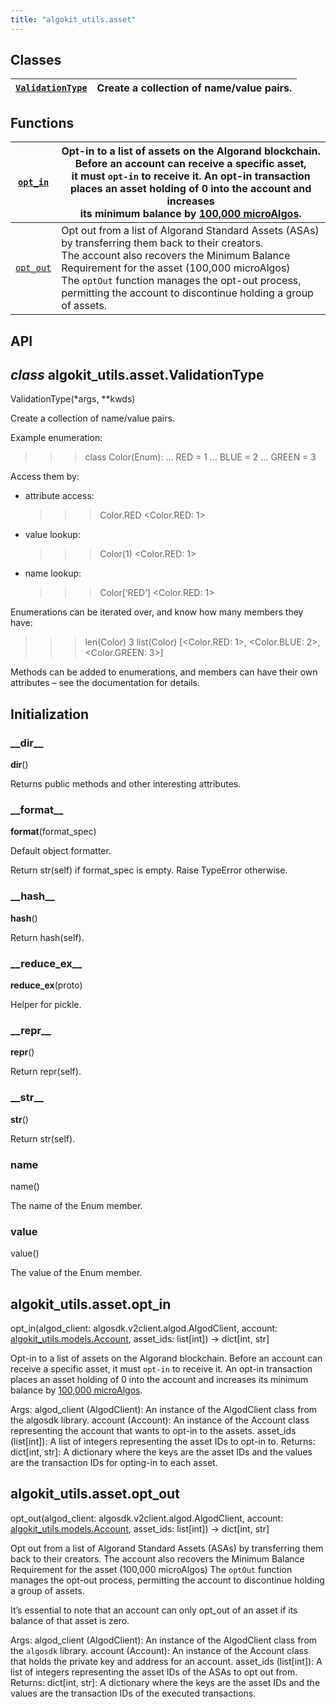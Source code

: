```yaml
---
title: "algokit_utils.asset"
---
```


<a id="module-algokit_utils.asset"></a>

<a id="algokit-utils-asset"></a>

<a id="module-contents"></a>

<a id="classes"></a>

## Classes

| [`ValidationType`](#algokit_utils.asset.ValidationType)   | Create a collection of name/value pairs.   |
|-----------------------------------------------------------|--------------------------------------------|

<a id="functions"></a>

## Functions

| [`opt_in`](#algokit_utils.asset.opt_in)   | Opt-in to a list of assets on the Algorand blockchain. Before an account can receive a specific asset,<br/>it must `opt-in` to receive it. An opt-in transaction places an asset holding of 0 into the account and increases<br/>its minimum balance by [100,000 microAlgos](https://developer.algorand.org/docs/get-details/asa/#assets-overview).   |
|-------------------------------------------|-------------------------------------------------------------------------------------------------------------------------------------------------------------------------------------------------------------------------------------------------------------------------------------------------------------------------------------------------------|
| [`opt_out`](#algokit_utils.asset.opt_out) | Opt out from a list of Algorand Standard Assets (ASAs) by transferring them back to their creators.<br/>The account also recovers the Minimum Balance Requirement for the asset (100,000 microAlgos)<br/>The `optOut` function manages the opt-out process, permitting the account to discontinue holding a group of assets.                          |

<a id="api"></a>

## API

<a id="algokit_utils.asset.ValidationType"></a>

## *class* algokit_utils.asset.ValidationType

ValidationType(\*args, \*\*kwds)

Create a collection of name/value pairs.

Example enumeration:

> > > class Color(Enum):
> > > …     RED = 1
> > > …     BLUE = 2
> > > …     GREEN = 3

Access them by:

- attribute access:
  > > > Color.RED
  > > > \<Color.RED: 1\>
- value lookup:
  > > > Color(1)
  > > > \<Color.RED: 1\>
- name lookup:
  > > > Color[‘RED’]
  > > > \<Color.RED: 1\>

Enumerations can be iterated over, and know how many members they have:

> > > len(Color)
> > > 3
> > > list(Color)
> > > [\<Color.RED: 1\>, \<Color.BLUE: 2\>, \<Color.GREEN: 3\>]

Methods can be added to enumerations, and members can have their own
attributes – see the documentation for details.

## Initialization

<a id="algokit_utils.asset.ValidationType.__dir__"></a>

### \_\_dir_\_

__dir__()

Returns public methods and other interesting attributes.

<a id="algokit_utils.asset.ValidationType.__format__"></a>

### \_\_format_\_

__format__(format_spec)

Default object formatter.

Return str(self) if format_spec is empty. Raise TypeError otherwise.

<a id="algokit_utils.asset.ValidationType.__hash__"></a>

### \_\_hash_\_

__hash__()

Return hash(self).

<a id="algokit_utils.asset.ValidationType.__reduce_ex__"></a>

### \_\_reduce_ex_\_

__reduce_ex__(proto)

Helper for pickle.

<a id="algokit_utils.asset.ValidationType.__repr__"></a>

### \_\_repr_\_

__repr__()

Return repr(self).

<a id="algokit_utils.asset.ValidationType.__str__"></a>

### \_\_str_\_

__str__()

Return str(self).

<a id="algokit_utils.asset.ValidationType.name"></a>

### name

name()

The name of the Enum member.

<a id="algokit_utils.asset.ValidationType.value"></a>

### value

value()

The value of the Enum member.

<a id="algokit_utils.asset.opt_in"></a>

## algokit_utils.asset.opt_in

opt_in(algod_client: algosdk.v2client.algod.AlgodClient, account: [algokit_utils.models.Account](algokit_utils.models.mdx#algokit_utils.models.Account), asset_ids: list[int]) → dict[int, str]

Opt-in to a list of assets on the Algorand blockchain. Before an account can receive a specific asset,
it must `opt-in` to receive it. An opt-in transaction places an asset holding of 0 into the account and increases
its minimum balance by [100,000 microAlgos](https://developer.algorand.org/docs/get-details/asa/#assets-overview).

Args:
algod_client (AlgodClient): An instance of the AlgodClient class from the algosdk library.
account (Account): An instance of the Account class representing the account that wants to opt-in to the assets.
asset_ids (list[int]): A list of integers representing the asset IDs to opt-in to.
Returns:
dict[int, str]: A dictionary where the keys are the asset IDs and the values
are the transaction IDs for opting-in to each asset.

<a id="algokit_utils.asset.opt_out"></a>

## algokit_utils.asset.opt_out

opt_out(algod_client: algosdk.v2client.algod.AlgodClient, account: [algokit_utils.models.Account](algokit_utils.models.mdx#algokit_utils.models.Account), asset_ids: list[int]) → dict[int, str]

Opt out from a list of Algorand Standard Assets (ASAs) by transferring them back to their creators.
The account also recovers the Minimum Balance Requirement for the asset (100,000 microAlgos)
The `optOut` function manages the opt-out process, permitting the account to discontinue holding a group of assets.

It’s essential to note that an account can only opt_out of an asset if its balance of that asset is zero.

Args:
algod_client (AlgodClient): An instance of the AlgodClient class from the `algosdk` library.
account (Account): An instance of the Account class that holds the private key and address for an account.
asset_ids (list[int]): A list of integers representing the asset IDs of the ASAs to opt out from.
Returns:
dict[int, str]: A dictionary where the keys are the asset IDs and the values are the transaction IDs of
the executed transactions.
